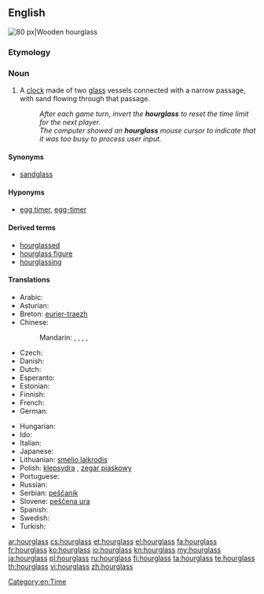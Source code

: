 ==English==
[[Image:Wooden_hourglass_2.jpg|thumb|right|80 px|Wooden hourglass]]
{{wikipedia}}

===Etymology===
{{compound|hour|glass}}

===Noun===
{{en-noun|sg=[[hour]][[glass]]|es}}

# A [[clock]] made of two [[glass]] vessels connected with a narrow passage, with sand flowing through that passage.
#: ''After each game turn, invert the '''hourglass''' to reset the time limit for the next player.''
#: ''The computer showed an '''hourglass''' mouse cursor to indicate that it was too busy to process user input.''

====Synonyms====
* [[sandglass]]

====Hyponyms====
* [[egg timer]], [[egg-timer]]

====Derived terms====
* [[hourglassed]]
* [[hourglass figure]]
* [[hourglassing]]

====Translations====
{{trans-top|clock}}
* Arabic: {{t|ar|ساعة رملية|f|tr=saa3a ramlíyya}}
* Asturian: {{t|ast|reló d'arena|m}}
* Breton: [[eurier-traezh]] {{m}}
* Chinese:
*: Mandarin: {{t|cmn|沙漏|tr=shālòu|sc=Hani}}, {{t|cmn|沙鐘|sc=Hani}}, {{t|cmn|沙钟|tr=shāzhōng|sc=Hani}}, {{t|cmn|沙壺|sc=Hani}}, {{t|cmn|沙壶|tr=shāhú|sc=Hani}}
* Czech: {{t-|cs|přesýpací hodiny|f|p}}
* Danish: {{t|da|timeglas|n}}
* Dutch: {{t+|nl|zandloper|m}}
* Esperanto: {{t-|eo|sablohorloĝo|xs=Esperanto}}
* Estonian: {{t|et|liivakell }}
* Finnish: {{t+|fi|tiimalasi}}
* French: {{t+|fr|sablier|m}}
* German: {{t+|de|Sanduhr|f}}
{{trans-mid}}
* Hungarian: {{t+|hu|homokóra}}
* Ido: {{t+|io|sablo-horlojo|xs=Ido}}
* Italian: {{t+|it|clessidra|f}}
* Japanese: {{t-|ja|砂時計|tr=すなどけい, sunadokei}}
* Lithuanian: [[smėlio laikrodis]] {{m}}
* Polish: [[klepsydra]] {{f}}, [[zegar piaskowy]] {{m}}
* Portuguese: {{t-|pt|ampulheta|f}}
* Russian: {{t|ru|песочные часы|m|p|tr=pesóčnyje časý}}
* Serbian: [[peščanik]] {{m}}
* Slovene: [[peščena ura]] {{f}}
* Spanish: {{t-|es|reloj de arena|m}}
* Swedish: {{t+|sv|timglas|n}}
* Turkish: {{t+|tr|kum saati}}
{{trans-bottom}}

[[Category:en:Time]]

[[ar:hourglass]]
[[cs:hourglass]]
[[et:hourglass]]
[[el:hourglass]]
[[fa:hourglass]]
[[fr:hourglass]]
[[ko:hourglass]]
[[io:hourglass]]
[[kn:hourglass]]
[[my:hourglass]]
[[ja:hourglass]]
[[pl:hourglass]]
[[ru:hourglass]]
[[fi:hourglass]]
[[ta:hourglass]]
[[te:hourglass]]
[[th:hourglass]]
[[vi:hourglass]]
[[zh:hourglass]]